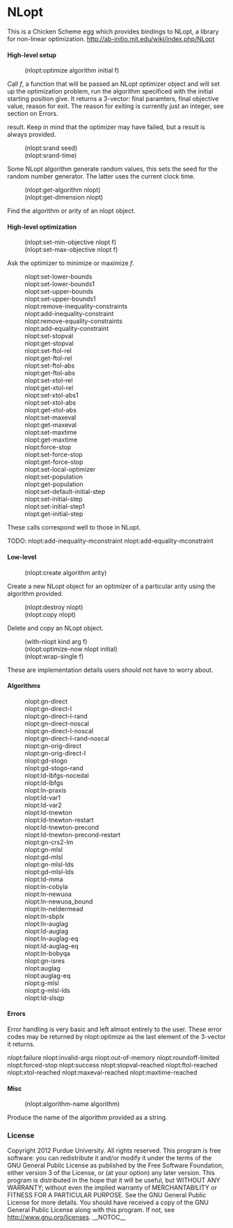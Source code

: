 = NLopt =

This is a Chicken Scheme egg which provides bindings to NLopt, a library for non-linear optimization. http://ab-initio.mit.edu/wiki/index.php/NLopt

==== High-level setup ====

:(nlopt:optimize algorithm initial f)

Call ''f'', a function that will be passed an NLopt optimizer object
and will set up the optimization problem, run the algorithm specificed
with the initial starting position give. It returns a 3-vector: final
paramters, final objective value, reason for exit. The reason for
exiting is currently just an integer, see section on Errors.

result. Keep
in mind that the optimizer may have failed, but a result is always
provided.

:(nlopt:srand seed)
:(nlopt:srand-time)

Some NLopt algorithm generate random values, this sets the seed for
the random number generator. The latter uses the current clock time.

:(nlopt:get-algorithm nlopt)
:(nlopt:get-dimension nlopt)

Find the algorithm or arity of an nlopt object.

==== High-level optimization ====

:(nlopt:set-min-objective nlopt f)
:(nlopt:set-max-objective nlopt f)

Ask the optimizer to minimize or maximize ''f''.

:nlopt:set-lower-bounds
:nlopt:set-lower-bounds1
:nlopt:set-upper-bounds
:nlopt:set-upper-bounds1
:nlopt:remove-inequality-constraints
:nlopt:add-inequality-constraint
:nlopt:remove-equality-constraints
:nlopt:add-equality-constraint
:nlopt:set-stopval
:nlopt:get-stopval
:nlopt:set-ftol-rel
:nlopt:get-ftol-rel
:nlopt:set-ftol-abs
:nlopt:get-ftol-abs
:nlopt:set-xtol-rel
:nlopt:get-xtol-rel
:nlopt:set-xtol-abs1
:nlopt:set-xtol-abs
:nlopt:get-xtol-abs
:nlopt:set-maxeval
:nlopt:get-maxeval
:nlopt:set-maxtime
:nlopt:get-maxtime
:nlopt:force-stop
:nlopt:set-force-stop
:nlopt:get-force-stop
:nlopt:set-local-optimizer
:nlopt:set-population
:nlopt:get-population
:nlopt:set-default-initial-step
:nlopt:set-initial-step
:nlopt:set-initial-step1
:nlopt:get-initial-step

These calls correspond well to those in NLopt.

TODO: nlopt:add-inequality-mconstraint nlopt:add-equality-mconstraint

==== Low-level ====

:(nlopt:create algorithm arity)

Create a new NLopt object for an optimizer of a particular arity using
the algorithm provided.

:(nlopt:destroy nlopt)
:(nlopt:copy nlopt)

Delete and copy an NLopt object.

:(with-nlopt kind arg f)
:(nlopt:optimize-now nlopt initial)
:(nlopt:wrap-single f)

These are implementation details users should not have to worry about.

==== Algorithms ====

: nlopt:gn-direct
: nlopt:gn-direct-l
: nlopt:gn-direct-l-rand
: nlopt:gn-direct-noscal
: nlopt:gn-direct-l-noscal
: nlopt:gn-direct-l-rand-noscal
: nlopt:gn-orig-direct
: nlopt:gn-orig-direct-l
: nlopt:gd-stogo
: nlopt:gd-stogo-rand
: nlopt:ld-lbfgs-nocedal
: nlopt:ld-lbfgs
: nlopt:ln-praxis
: nlopt:ld-var1
: nlopt:ld-var2
: nlopt:ld-tnewton
: nlopt:ld-tnewton-restart
: nlopt:ld-tnewton-precond
: nlopt:ld-tnewton-precond-restart
: nlopt:gn-crs2-lm
: nlopt:gn-mlsl
: nlopt:gd-mlsl
: nlopt:gn-mlsl-lds
: nlopt:gd-mlsl-lds
: nlopt:ld-mma
: nlopt:ln-cobyla
: nlopt:ln-newuoa
: nlopt:ln-newuoa_bound
: nlopt:ln-neldermead
: nlopt:ln-sbplx
: nlopt:ln-auglag
: nlopt:ld-auglag
: nlopt:ln-auglag-eq
: nlopt:ld-auglag-eq
: nlopt:ln-bobyqa
: nlopt:gn-isres
: nlopt:auglag
: nlopt:auglag-eq
: nlopt:g-mlsl
: nlopt:g-mlsl-lds
: nlopt:ld-slsqp

==== Errors ====

Error handling is very basic and left almsot entirely to the
user. These error codes may be returned by nlopt:optimize as the last
element of the 3-vector it returns.

nlopt:failure
nlopt:invalid-args
nlopt:out-of-memory
nlopt:roundoff-limited
nlopt:forced-stop
nlopt:success
nlopt:stopval-reached
nlopt:ftol-reached
nlopt:xtol-reached
nlopt:maxeval-reached
nlopt:maxtime-reached

==== Misc ====

:(nlopt:algorithm-name algorithm)

Produce the name of the algorithm provided as a string.

=== License ===

Copyright 2012 Purdue University. All rights reserved.
This program is free software: you can redistribute it and/or modify
it under the terms of the GNU General Public License as published by
the Free Software Foundation, either version 3 of the License, or
(at your option) any later version.
This program is distributed in the hope that it will be useful,
but WITHOUT ANY WARRANTY; without even the implied warranty of
MERCHANTABILITY or FITNESS FOR A PARTICULAR PURPOSE.  See the
GNU General Public License for more details.
You should have received a copy of the GNU General Public License
along with this program.  If not, see http://www.gnu.org/licenses.
__NOTOC__
